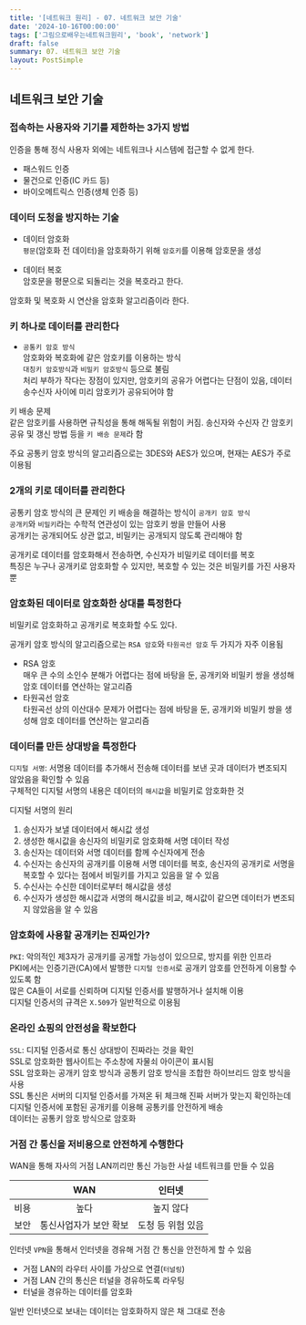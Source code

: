 ```yaml
---
title: '[네트워크 원리] - 07. 네트워크 보안 기술'
date: '2024-10-16T00:00:00'
tags: ['그림으로배우는네트워크원리', 'book', 'network']
draft: false
summary: 07. 네트워크 보안 기술
layout: PostSimple
---
```


## 네트워크 보안 기술

### 접속하는 사용자와 기기를 제한하는 3가지 방법

인증을 통해 정식 사용자 외에는 네트워크나 시스템에 접근할 수 없게 한다.

- 패스워드 인증
- 물건으로 인증(IC 카드 등)
- 바이오메트릭스 인증(생체 인증 등)

### 데이터 도청을 방지하는 기술

- 데이터 암호화  
  `평문`(암호화 전 데이터)을 암호화하기 위해 `암호키`를 이용해 암호문을 생성

- 데이터 복호  
  암호문을 평문으로 되돌리는 것을 복호라고 한다.

암호화 및 복호화 시 연산을 암호화 알고리즘이라 한다.

### 키 하나로 데이터를 관리한다

- `공통키 암호 방식`  
  암호화와 복호화에 같은 암호키를 이용하는 방식  
   `대칭키 암호방식`과 `비밀키 암호방식` 등으로 불림  
   처리 부하가 작다는 장점이 있지만, 암호키의 공유가 어렵다는 단점이 있음, 데이터송수신자 사이에 미리 암호키가 공유되어야 함

키 배송 문제  
같은 암호키를 사용하면 규칙성을 통해 해독될 위험이 커짐. 송신자와 수신자 간 암호키 공유 및 갱신 방법 등을 `키 배송 문제`라 함

주요 공통키 암호 방식의 알고리즘으로는 3DES와 AES가 있으며, 현재는 AES가 주로 이용됨

### 2개의 키로 데이터를 관리한다

공통키 암호 방식의 큰 문제인 키 배송을 해결하는 방식이 `공개키 암호 방식`  
`공개키`와 `비밀키`라는 수학적 연관성이 있는 암호키 쌍을 만들어 사용  
공개키는 공개되어도 상관 없고, 비밀키는 공개되지 않도록 관리해야 함

공개키로 데이터를 암호화해서 전송하면, 수신자가 비밀키로 데이터를 복호  
특징은 누구나 공개키로 암호화할 수 있지만, 복호할 수 있는 것은 비밀키를 가진 사용자뿐

### 암호화된 데이터로 암호화한 상대를 특정한다

비밀키로 암호화하고 공개키로 복호화할 수도 있다.

공개키 암호 방식의 알고리즘으로는 `RSA 암호`와 `타원곡선 암호` 두 가지가 자주 이용됨

- RSA 암호  
  매우 큰 수의 소인수 분해가 어렵다는 점에 바탕을 둔, 공개키와 비밀키 쌍을 생성해 암호 데이터를 연산하는 알고리즘
- 타원곡선 암호  
  타원곡선 상의 이산대수 문제가 어렵다는 점에 바탕을 둔, 공개키와 비밀키 쌍을 생성해 암호 데이터를 연산하는 알고리즘

### 데이터를 만든 상대방을 특정한다

`디지털 서명`: 서명용 데이터를 추가해서 전송해 데이터를 보낸 곳과 데이터가 변조되지 않았음을 확인할 수 있음  
구체적인 디지털 서명의 내용은 데이터의 `해시값`을 비밀키로 암호화한 것

디지털 서명의 원리

1. 송신자가 보낼 데이터에서 해시값 생성
2. 생성한 해시값을 송신자의 비밀키로 암호화해 서명 데이터 작성
3. 송신자는 데이터와 서명 데이터를 함께 수신자에게 전송
4. 수신자는 송신자의 공개키를 이용해 서명 데이터를 복호, 송신자의 공개키로 서명을 복호할 수 있다는 점에서 비밀키를 가지고 있음을 알 수 있음
5. 수신사는 수신한 데이터로부터 해시값을 생성
6. 수신자가 생성한 해시값과 서명의 해시값을 비교, 해시값이 같으면 데이터가 변조되지 않았음을 알 수 있음

### 암호화에 사용할 공개키는 진짜인가?

`PKI`: 악의적인 제3자가 공개키를 공개할 가능성이 있으므로, 방지를 위한 인프라  
PKI에서는 인증기관(CA)에서 발행한 `디지털 인증서`로 공개키 암호를 안전하게 이용할 수 있도록 함  
많은 CA들이 서로를 신뢰하며 디지털 인증서를 발행하거나 설치해 이용  
디지털 인증서의 규격은 `X.509`가 일반적으로 이용됨

### 온라인 쇼핑의 안전성을 확보한다

`SSL`: 디지털 인증서로 통신 상대방이 진짜라는 것을 확인  
SSL로 암호화한 웹사이트는 주소창에 자물쇠 아이콘이 표시됨  
SSL 암호화는 공개키 암호 방식과 공통키 암호 방식을 조합한 하이브리드 암호 방식을 사용  
SSL 통신은 서버의 디지털 인증서를 가져온 뒤 체크해 진짜 서버가 맞는지 확인하는데 디지털 인증서에 포함된 공개키를 이용해 공통키를 안전하게 배송  
데이터는 공통키 암호 방식으로 암호화

### 거점 간 통신을 저비용으로 안전하게 수행한다

WAN을 통해 자사의 거점 LAN끼리만 통신 가능한 사설 네트워크를 만들 수 있음

|      |          WAN           |      인터넷       |
| :--: | :--------------------: | :---------------: |
| 비용 |          높다          |     높지 않다     |
| 보안 | 통신사업자가 보안 확보 | 도청 등 위험 있음 |

인터넷 `VPN`을 통해서 인터넷을 경유해 거점 간 통신을 안전하게 할 수 있음

- 거점 LAN의 라우터 사이를 가상으로 연결(`터널링`)
- 거점 LAN 간의 통신은 터널을 경유하도록 라우팅
- 터널을 경유하는 데이터를 암호화

일반 인터넷으로 보내는 데이터는 암호화하지 않은 채 그대로 전송

